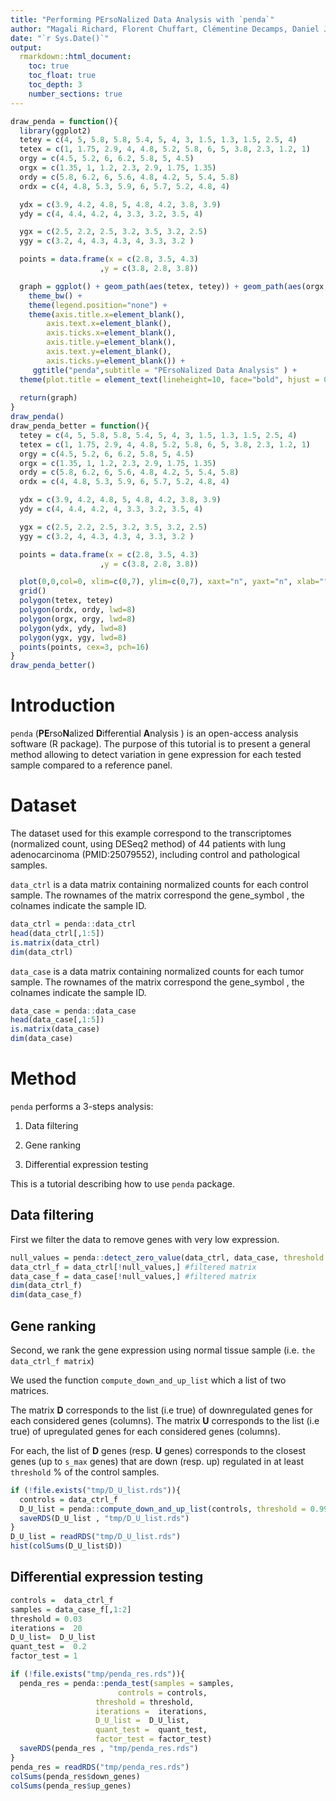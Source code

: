```yaml
---
title: "Performing PErsoNalized Data Analysis with `penda`"
author: "Magali Richard, Florent Chuffart, Clémentine Decamps, Daniel Jost"
date: "`r Sys.Date()`"
output: 
  rmarkdown::html_document:
    toc: true
    toc_float: true
    toc_depth: 3
    number_sections: true
---
```


```r
draw_penda = function(){
  library(ggplot2)
  tetey = c(4, 5, 5.8, 5.8, 5.4, 5, 4, 3, 1.5, 1.3, 1.5, 2.5, 4)
  tetex = c(1, 1.75, 2.9, 4, 4.8, 5.2, 5.8, 6, 5, 3.8, 2.3, 1.2, 1)
  orgy = c(4.5, 5.2, 6, 6.2, 5.8, 5, 4.5)
  orgx = c(1.35, 1, 1.2, 2.3, 2.9, 1.75, 1.35)
  ordy = c(5.8, 6.2, 6, 5.6, 4.8, 4.2, 5, 5.4, 5.8)
  ordx = c(4, 4.8, 5.3, 5.9, 6, 5.7, 5.2, 4.8, 4)

  ydx = c(3.9, 4.2, 4.8, 5, 4.8, 4.2, 3.8, 3.9)
  ydy = c(4, 4.4, 4.2, 4, 3.3, 3.2, 3.5, 4)

  ygx = c(2.5, 2.2, 2.5, 3.2, 3.5, 3.2, 2.5)
  ygy = c(3.2, 4, 4.3, 4.3, 4, 3.3, 3.2 )

  points = data.frame(x = c(2.8, 3.5, 4.3)
                    ,y = c(3.8, 2.8, 3.8))

  graph = ggplot() + geom_path(aes(tetex, tetey)) + geom_path(aes(orgx, orgy, size = 3)) + geom_path(aes(ordx, ordy, size = 3)) + geom_path(aes(ydx, ydy, size = 3)) + geom_path(aes(ygx, ygy, size = 3)) + geom_point(data = points, aes(x = x, y = y, size = 3)) +
    theme_bw() +
    theme(legend.position="none") +
    theme(axis.title.x=element_blank(),
        axis.text.x=element_blank(),
        axis.ticks.x=element_blank(),
        axis.title.y=element_blank(),
        axis.text.y=element_blank(),
        axis.ticks.y=element_blank()) +
     ggtitle("penda",subtitle = "PErsoNalized Data Analysis" ) +
  theme(plot.title = element_text(lineheight=10, face="bold", hjust = 0.5), plot.subtitle = element_text(lineheight=.8, face="italic", hjust = 0.5)) 
  
  return(graph)
}
draw_penda()
draw_penda_better = function(){
  tetey = c(4, 5, 5.8, 5.8, 5.4, 5, 4, 3, 1.5, 1.3, 1.5, 2.5, 4)
  tetex = c(1, 1.75, 2.9, 4, 4.8, 5.2, 5.8, 6, 5, 3.8, 2.3, 1.2, 1)
  orgy = c(4.5, 5.2, 6, 6.2, 5.8, 5, 4.5)
  orgx = c(1.35, 1, 1.2, 2.3, 2.9, 1.75, 1.35)
  ordy = c(5.8, 6.2, 6, 5.6, 4.8, 4.2, 5, 5.4, 5.8)
  ordx = c(4, 4.8, 5.3, 5.9, 6, 5.7, 5.2, 4.8, 4)

  ydx = c(3.9, 4.2, 4.8, 5, 4.8, 4.2, 3.8, 3.9)
  ydy = c(4, 4.4, 4.2, 4, 3.3, 3.2, 3.5, 4)

  ygx = c(2.5, 2.2, 2.5, 3.2, 3.5, 3.2, 2.5)
  ygy = c(3.2, 4, 4.3, 4.3, 4, 3.3, 3.2 )

  points = data.frame(x = c(2.8, 3.5, 4.3)
                    ,y = c(3.8, 2.8, 3.8))

  plot(0,0,col=0, xlim=c(0,7), ylim=c(0,7), xaxt="n", yaxt="n", xlab="", ylab="", main="penda\n4x4")
  grid()
  polygon(tetex, tetey)
  polygon(ordx, ordy, lwd=8)
  polygon(orgx, orgy, lwd=8)
  polygon(ydx, ydy, lwd=8)
  polygon(ygx, ygy, lwd=8)
  points(points, cex=3, pch=16)
}
draw_penda_better()
```


# Introduction

`penda` (**PE**rso**N**alized **D**ifferential **A**nalysis ) is an open-access analysis software (R package). The purpose of this tutorial is to present a general method allowing to detect variation in gene expression for each tested sample compared to a reference panel.  

# Dataset

The dataset used for this example correspond to the transcriptomes (normalized count, using DESeq2 method) of 44 patients with lung adenocarcinoma (PMID:25079552), including control and pathological samples. 

`data_ctrl` is a data matrix containing normalized counts for each control sample. 
The rownames of the matrix correspond the gene_symbol , the colnames indicate the sample ID.

```r
data_ctrl = penda::data_ctrl
head(data_ctrl[,1:5])
is.matrix(data_ctrl)
dim(data_ctrl)
```

`data_case` is a data matrix containing normalized counts for each tumor sample. 
The rownames of the matrix correspond the gene_symbol , the colnames indicate the sample ID.

```r
data_case = penda::data_case
head(data_case[,1:5])
is.matrix(data_case)
dim(data_case)
```


# Method

`penda` performs a 3-steps analysis: 

1. Data filtering

2. Gene ranking

3. Differential expression testing

This is a tutorial describing how to use `penda` package.

## Data filtering

First we filter the data to remove genes with very low expression.

```r
null_values = penda::detect_zero_value(data_ctrl, data_case, threshold = 0.99, min = 10)
data_ctrl_f = data_ctrl[!null_values,] #filtered matrix
data_case_f = data_case[!null_values,] #filtered matrix
dim(data_ctrl_f)
dim(data_case_f)
```

## Gene ranking

Second, we rank the gene expression using normal tissue sample (i.e. `the data_ctrl_f matrix`)

We used the function `compute_down_and_up_list` which a list of two matrices. 

The matrix **D** corresponds to the list (i.e true) of downregulated genes for each considered genes (columns).
The matrix **U** corresponds to the list (i.e true) of upregulated genes for each considered genes (columns).

For each, the list of **D** genes (resp. **U** genes) corresponds to the closest genes (up to `s_max` genes) that are down (resp. up) regulated in at least `threshold` % of the control samples. 



```r
if (!file.exists("tmp/D_U_list.rds")){
  controls = data_ctrl_f
  D_U_list = penda::compute_down_and_up_list(controls, threshold = 0.99, s_max = 50)
  saveRDS(D_U_list , "tmp/D_U_list.rds")
}
D_U_list = readRDS("tmp/D_U_list.rds")
hist(colSums(D_U_list$D))
```

## Differential expression testing



```r
controls =  data_ctrl_f
samples = data_case_f[,1:2] 
threshold = 0.03 
iterations =  20 
D_U_list=  D_U_list 
quant_test =  0.2
factor_test = 1

if (!file.exists("tmp/penda_res.rds")){
  penda_res = penda::penda_test(samples = samples, 
                        controls = controls,
                   threshold = threshold, 
                   iterations =  iterations, 
                   D_U_list =  D_U_list, 
                   quant_test =  quant_test,
                   factor_test = factor_test)
  saveRDS(penda_res , "tmp/penda_res.rds")
}
penda_res = readRDS("tmp/penda_res.rds")
colSums(penda_res$down_genes)
colSums(penda_res$up_genes)
```





























